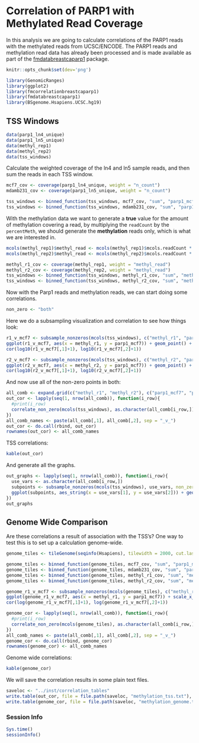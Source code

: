 <!--
% \VignetteEngine{knitr}
% \VignetteIndexEntry{fmcorrelationbreastcaparp1: Methylation}
% \VignetteDepends{GenomicRanges, ggplot2, BSgenome.Hsapiens.UCSC.hg19, fmcorrelationbreastcaparp1, fmdatabreastcaparp1}
% \VignettePackage{fmcorrelationbreastcaparp1}
-->

# Correlation of PARP1 with Methylated Read Coverage

In this analysis we are going to calculate correlations of the PARP1 reads with the methylated reads from UCSC/ENCODE. The PARP1 reads and methylation read data has already been processed and is made available as part of the [fmdatabreastcaparp1](https://github.com/rmflight/fmdatabreastcaparp1) package. 

```r
knitr::opts_chunk$set(dev='png')
```

```r
library(GenomicRanges)
library(ggplot2)
library(fmcorrelationbreastcaparp1)
library(fmdatabreastcaparp1)
library(BSgenome.Hsapiens.UCSC.hg19)
```

## TSS Windows

```r
data(parp1_ln4_unique)
data(parp1_ln5_unique)
data(methyl_rep1)
data(methyl_rep2)
data(tss_windows)
```

Calculate the weighted coverage of the ln4 and ln5 sample reads, and then sum the reads in each TSS window.

```r
mcf7_cov <- coverage(parp1_ln4_unique, weight = "n_count")
mdamb231_cov <- coverage(parp1_ln5_unique, weight = "n_count")

tss_windows <- binned_function(tss_windows, mcf7_cov, "sum", "parp1_mcf7")
tss_windows <- binned_function(tss_windows, mdamb231_cov, "sum", "parp1_mdamb231")
```

With the methylation data we want to generate a **true** value for the amount of methylation covering a read, by multiplying the `readCount` by the `percentMeth`, we should generate the **methylation** reads only, which is what we are interested in.

```r
mcols(methyl_rep1)$methyl_read <- mcols(methyl_rep1)$mcols.readCount * mcols(methyl_rep1)$mcols.percentMeth / 100
mcols(methyl_rep2)$methyl_read <- mcols(methyl_rep2)$mcols.readCount * mcols(methyl_rep2)$mcols.percentMeth / 100

methyl_r1_cov <- coverage(methyl_rep1, weight = "methyl_read")
methyl_r2_cov <- coverage(methyl_rep2, weight = "methyl_read")
tss_windows <- binned_function(tss_windows, methyl_r1_cov, "sum", "methyl_r1")
tss_windows <- binned_function(tss_windows, methyl_r2_cov, "sum", "methyl_r2")
```

Now with the Parp1 reads and methylation reads, we can start doing some correlations.


```r
non_zero <- "both"
```

Here we do a subsampling visualization and correlation to see how things look:

```r
r1_v_mcf7 <- subsample_nonzeros(mcols(tss_windows), c("methyl_r1", "parp1_mcf7"), non_zero = non_zero, n_points = 10000)
ggplot(r1_v_mcf7, aes(x = methyl_r1, y = parp1_mcf7)) + geom_point() + scale_y_log10() + scale_x_log10()
cor(log10(r1_v_mcf7[,1]+1), log10(r1_v_mcf7[,2]+1))

r2_v_mcf7 <- subsample_nonzeros(mcols(tss_windows), c("methyl_r2", "parp1_mcf7"), non_zero = non_zero, n_points = 10000)
ggplot(r2_v_mcf7, aes(x = methyl_r2, y = parp1_mcf7)) + geom_point() + scale_y_log10() + scale_x_log10()
cor(log10(r2_v_mcf7[,1]+1), log10(r2_v_mcf7[,2]+1))
```

And now use all of the non-zero points in both:

```r
all_comb <- expand.grid(c("methyl_r1", "methyl_r2"), c("parp1_mcf7", "parp1_mdamb231"), stringsAsFactors = FALSE)
out_cor <- lapply(seq(1, nrow(all_comb)), function(i_row){
  #print(i_row)
  correlate_non_zero(mcols(tss_windows), as.character(all_comb[i_row,]), log_transform = TRUE, non_zero = non_zero, test = TRUE)
})
all_comb_names <- paste(all_comb[,1], all_comb[,2], sep = "_v_")
out_cor <- do.call(rbind, out_cor)
rownames(out_cor) <- all_comb_names
```

TSS correlations:

```r
kable(out_cor)
```

And generate all the graphs.

```r
out_graphs <- lapply(seq(1, nrow(all_comb)), function(i_row){
  use_vars <- as.character(all_comb[i_row,])
  subpoints <- subsample_nonzeros(mcols(tss_windows), use_vars, non_zero = non_zero, n_points = 10000)
  ggplot(subpoints, aes_string(x = use_vars[1], y = use_vars[2])) + geom_point() + scale_y_log10() + scale_x_log10()
})
out_graphs
```


## Genome Wide Comparison

Are these correlations a result of association with the TSS's? One way to test this is to set up a calculation genome-wide.

```r
genome_tiles <- tileGenome(seqinfo(Hsapiens), tilewidth = 2000, cut.last.tile.in.chrom = TRUE)

genome_tiles <- binned_function(genome_tiles, mcf7_cov, "sum", "parp1_mcf7")
genome_tiles <- binned_function(genome_tiles, mdamb231_cov, "sum", "parp1_mdamb231")
genome_tiles <- binned_function(genome_tiles, methyl_r1_cov, "sum", "methyl_r1")
genome_tiles <- binned_function(genome_tiles, methyl_r2_cov, "sum", "methyl_r2")
```


```r
genome_r1_v_mcf7 <- subsample_nonzeros(mcols(genome_tiles), c("methyl_r1", "parp1_mcf7"), non_zero = non_zero, n_points = 10000)
ggplot(genome_r1_v_mcf7, aes(x = methyl_r1, y = parp1_mcf7)) + scale_x_log10() + scale_y_log10() + geom_point()
cor(log(genome_r1_v_mcf7[,1]+1), log(genome_r1_v_mcf7[,2]+1))
```

```r
genome_cor <- lapply(seq(1, nrow(all_comb)), function(i_row){
  #print(i_row)
  correlate_non_zero(mcols(genome_tiles), as.character(all_comb[i_row,]), log_transform = TRUE, non_zero = non_zero, test = TRUE)
})
all_comb_names <- paste(all_comb[,1], all_comb[,2], sep = "_v_")
genome_cor <- do.call(rbind, genome_cor)
rownames(genome_cor) <- all_comb_names
```

Genome wide correlations:

```r
kable(genome_cor)
```


We will save the correlation results in some plain text files.

```r
saveloc <- "../inst/correlation_tables"
write.table(out_cor, file = file.path(saveloc, "methylation_tss.txt"), sep = "\t")
write.table(genome_cor, file = file.path(saveloc, "methylation_genome.txt"), sep = "\t")
```


### Session Info

```r
Sys.time()
sessionInfo()
```

